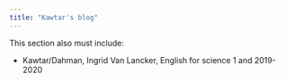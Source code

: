 ```yaml
---
title: "Kawtar's blog"
---
```



This section also must include: 

- Kawtar/Dahman, Ingrid Van Lancker, English for science 1 and 2019-2020
